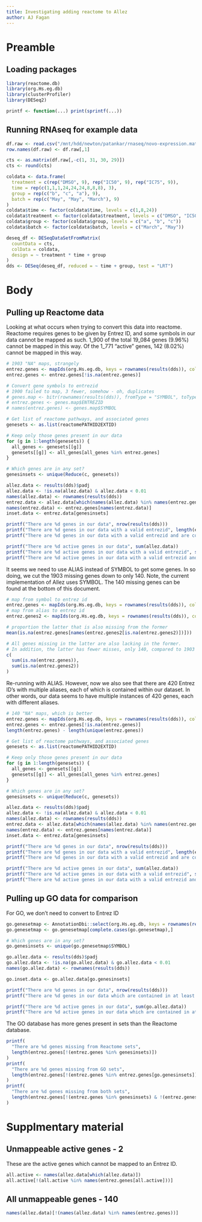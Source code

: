 ```yaml
---
title: Investigating adding reactome to Allez
author: AJ Fagan
---
```

# Preamble

## Loading packages

```r
library(reactome.db)
library(org.Hs.eg.db)
library(clusterProfiler)
library(DESeq2)

printf <- function(...) print(sprintf(...))
```

## Running RNAseq for example data

```r
df.raw <- read.csv("/mnt/hdd/newton/patankar/rnaseq/novo-expression.matrix", sep = "\t")
row.names(df.raw) <- df.raw[,1]

cts <- as.matrix(df.raw[,-c(1, 31, 30, 29)])
cts <- round(cts)

coldata <- data.frame(
  treatment = c(rep("DMSO", 9), rep("IC50", 9), rep("IC75", 9)),
  time = rep(c(1,1,1,24,24,24,8,8,8), 3),
  group = rep(c("b", "c", "a"), 9),
  batch = rep(c("May", "May", "March"), 9)
)
coldata$time <- factor(coldata$time, levels = c(1,8,24))
coldata$treatment <- factor(coldata$treatment, levels = c("DMSO", "IC50", "IC75"))
coldata$group <- factor(coldata$group, levels = c("a", "b", "c"))
coldata$batch <- factor(coldata$batch, levels = c("March", "May"))

deseq_df <- DESeqDataSetFromMatrix(
  countData = cts,
  colData = coldata,
  design = ~ treatment * time + group
)
dds <- DESeq(deseq_df, reduced = ~ time + group, test = "LRT")
```

# Body

## Pulling up Reactome data


Looking at what occurs when trying to convert this data into reactome.
Reactome requires genes to be given by Entrez ID, and some symbols in our data cannot be mapped as such.
1_900 of the total 19_084 genes (9.96%) cannot be mapped in this way.
Of the 1_771 "active" genes, 142 (8.02%) cannot be mapped in this way.


```r

# 1903 "NA" maps, strangely
entrez.genes <- mapIds(org.Hs.eg.db, keys = rownames(results(dds)), column = "ENTREZID", keytype="SYMBOL")
entrez.genes <- entrez.genes[!is.na(entrez.genes)]

# Convert gene symbols to entrezid
# 1900 failed to map, 3 fewer, somehow - oh, duplicates
# genes.map <- bitr(rownames(results(dds)), fromType = "SYMBOL", toType = "ENTREZID", OrgDb = "org.Hs.eg.db")
# entrez.genes <- genes.map$ENTREZID
# names(entrez.genes) <- genes.map$SYMBOL

# Get list of reactome pathways, and associated genes
genesets <- as.list(reactomePATHID2EXTID)

# Keep only those genes present in our data
for (g in 1:length(genesets)) {
  all_genes <- genesets[[g]]
  genesets[[g]] <- all_genes[all_genes %in% entrez.genes]
}

# Which genes are in any set?
genesinsets <- unique(Reduce(c, genesets))

allez.data <- results(dds)$padj
allez.data <- !is.na(allez.data) & allez.data < 0.01
names(allez.data) <- rownames(results(dds))
entrez.data <- allez.data[which(names(allez.data) %in% names(entrez.genes))]
names(entrez.data) <- entrez.genes[names(entrez.data)]
inset.data <- entrez.data[genesinsets]

printf("There are %d genes in our data", nrow(results(dds)))
printf("There are %d genes in our data with a valid entrezid", length(entrez.genes))
printf("There are %d genes in our data with a valid entrezid and are contained in at least 1 reactome gene set", length(genesinsets))

printf("There are %d active genes in our data", sum(allez.data))
printf("There are %d active genes in our data with a valid entrezid", sum(entrez.data))
printf("There are %d active genes in our data with a valid entrezid and are contained in at least 1 reactome gene set", sum(inset.data))
```

It seems we need to use ALIAS instead of SYMBOL to get some genes.
In so doing, we cut the 1903 missing genes down to only 140.
Note, the current implementation of Allez uses SYMBOL.
The 140 missing genes can be found at the bottom of this document.

```r
# map from symbol to entrez id
entrez.genes <- mapIds(org.Hs.eg.db, keys = rownames(results(dds)), column = "ENTREZID", keytype="SYMBOL")
# map from alias to entrez id
entrez.genes2 <- mapIds(org.Hs.eg.db, keys = rownames(results(dds)), column = "ENTREZID", keytype="ALIAS")

# proportion the latter that is also missing from the former
mean(is.na(entrez.genes[names(entrez.genes2[is.na(entrez.genes2)])]))

# All genes missing in the latter are also lacking in the former. 
# In addition, the latter has fewer misses, only 140, compared to 1903
c(
  sum(is.na(entrez.genes)),
  sum(is.na(entrez.genes2))
)
```


Re-running with ALIAS. However, now we also see that there are 420 Entrez ID's with multiple aliases, each of which is contained within our dataset. 
In other words, our data seems to have multiple instances of 420 genes, each with different aliases.

```r

# 140 "NA" maps, which is better
entrez.genes <- mapIds(org.Hs.eg.db, keys = rownames(results(dds)), column = "ENTREZID", keytype="ALIAS")
entrez.genes <- entrez.genes[!is.na(entrez.genes)]
length(entrez.genes) - length(unique(entrez.genes))

# Get list of reactome pathways, and associated genes
genesets <- as.list(reactomePATHID2EXTID)

# Keep only those genes present in our data
for (g in 1:length(genesets)) {
  all_genes <- genesets[[g]]
  genesets[[g]] <- all_genes[all_genes %in% entrez.genes]
}

# Which genes are in any set?
genesinsets <- unique(Reduce(c, genesets))

allez.data <- results(dds)$padj
allez.data <- !is.na(allez.data) & allez.data < 0.01
names(allez.data) <- rownames(results(dds))
entrez.data <- allez.data[which(names(allez.data) %in% names(entrez.genes))]
names(entrez.data) <- entrez.genes[names(entrez.data)]
inset.data <- entrez.data[genesinsets]

printf("There are %d genes in our data", nrow(results(dds)))
printf("There are %d genes in our data with a valid entrezid", length(entrez.genes))
printf("There are %d genes in our data with a valid entrezid and are contained in at least 1 reactome gene set", length(genesinsets))

printf("There are %d active genes in our data", sum(allez.data))
printf("There are %d active genes in our data with a valid entrezid", sum(entrez.data))
printf("There are %d active genes in our data with a valid entrezid and are contained in at least 1 reactome gene set", sum(inset.data))
```


## Pulling up GO data for comparison

For GO, we don't need to convert to Entrez ID

```r

go.genesetmap <- AnnotationDbi::select(org.Hs.eg.db, keys = rownames(results(dds)), keytype = "SYMBOL", columns = c("GO", "SYMBOL"))
go.genesetmap <- go.genesetmap[complete.cases(go.genesetmap),]

# Which genes are in any set?
go.genesinsets <- unique(go.genesetmap$SYMBOL)

go.allez.data <- results(dds)$padj
go.allez.data <- !is.na(go.allez.data) & go.allez.data < 0.01
names(go.allez.data) <- rownames(results(dds))

go.inset.data <- go.allez.data[go.genesinsets]

printf("There are %d genes in our data", nrow(results(dds)))
printf("There are %d genes in our data which are contained in at least 1 GO gene set", length(go.genesinsets))

printf("There are %d active genes in our data", sum(go.allez.data))
printf("There are %d active genes in our data which are contained in at least 1 GO gene set", sum(go.inset.data))
```


The GO database has more genes present in sets than the Reactome database.


```r
printf(
  "There are %d genes missing from Reactome sets", 
  length(entrez.genes[!(entrez.genes %in% genesinsets)])
)
printf(
  "There are %d genes missing from GO sets", 
  length(entrez.genes[!(entrez.genes %in% entrez.genes[go.genesinsets])])
)
printf(
  "There are %d genes missing from both sets", 
  length(entrez.genes[!(entrez.genes %in% genesinsets) & !(entrez.genes %in% entrez.genes[go.genesinsets])])
)
```


# Supplmentary material

## Unmappeable active genes - 2

These are the active genes which cannot be mapped to an Entrez ID.

```r
all.active <- names(allez.data[which(allez.data)])
all.active[!(all.active %in% names(entrez.genes[all.active]))]
```

## All unmappeable genes - 140

```r
names(allez.data)[!(names(allez.data) %in% names(entrez.genes))]
```










